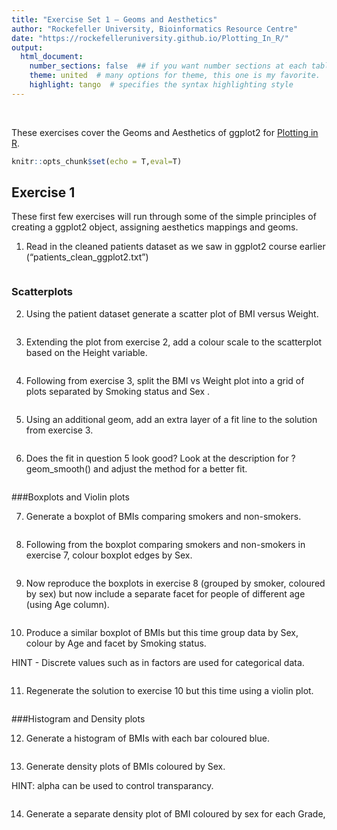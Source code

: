 ```yaml
---
title: "Exercise Set 1 — Geoms and Aesthetics"
author: "Rockefeller University, Bioinformatics Resource Centre"
date: "https://rockefelleruniversity.github.io/Plotting_In_R/"
output: 
  html_document:
    number_sections: false  ## if you want number sections at each table header
    theme: united  # many options for theme, this one is my favorite.
    highlight: tango  # specifies the syntax highlighting style
---
```


<p>&nbsp;</p>
These exercises cover the Geoms and Aesthetics of ggplot2 for [Plotting in R](https://rockefelleruniversity.github.io/Plotting_In_R/). 

```r
knitr::opts_chunk$set(echo = T,eval=T)
```


## Exercise 1

These first few exercises will run through some of the simple principles of creating a ggplot2 object, assigning aesthetics mappings and geoms.


1. Read in the cleaned patients dataset as we saw in ggplot2 course earlier ("patients_clean_ggplot2.txt")

```r

```

### Scatterplots

2. Using the patient dataset generate a scatter plot of BMI versus Weight.

```r

```

3. Extending the plot from exercise 2, add a colour scale to the scatterplot based on the Height variable.

```r

```

4. Following from exercise 3, split the BMI vs Weight plot into a grid of plots separated by Smoking status and Sex .

```r

```

5. Using an additional geom, add an extra layer of a fit line to the solution from exercise 3.

```r


```

6. Does the fit in question 5 look good? Look at the description for ?geom_smooth() and adjust the method for a better fit.

```r


```

###Boxplots and Violin plots

7. Generate a boxplot of BMIs comparing smokers and non-smokers.

```r


```


8. Following from the boxplot comparing smokers and non-smokers in exercise 7, colour boxplot edges by Sex.

```r


```

9. Now reproduce the boxplots in exercise 8 (grouped by smoker, coloured by sex) but now include a separate facet for people of different age (using Age column).

```r


```

10. Produce a similar boxplot of BMIs but this time group data by Sex, colour by Age and facet by Smoking status.

HINT - Discrete values such as in factors are used for categorical data.

```r

```

11. Regenerate the solution to exercise 10 but this time using a violin plot.

```r

```


###Histogram and Density plots

12. Generate a histogram of BMIs with each bar coloured blue.


```r

```

13. Generate density plots of BMIs coloured by Sex.

HINT: alpha can be used to control transparancy.

```r

```

14. Generate a separate density plot of BMI coloured by sex for each Grade,
```r


```


